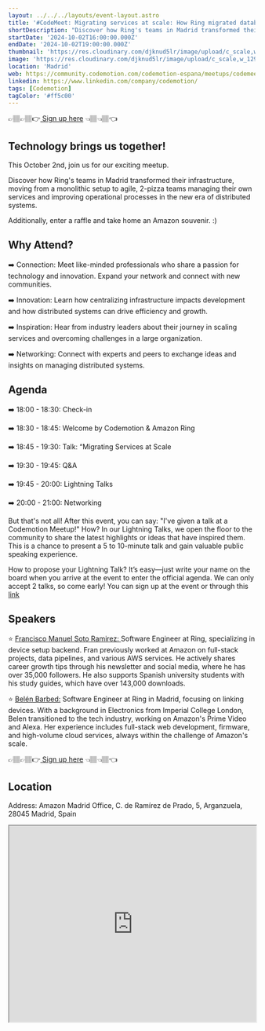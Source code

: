 ```yaml
---
layout: ../../../layouts/event-layout.astro
title: '#CodeMeet: Migrating services at scale: How Ring migrated databases and services without downtime'
shortDescription: "Discover how Ring's teams in Madrid transformed their infrastructure, moving from a monolithic setup to agile, 2-pizza teams managing their own services and improving operational processes in the new era of distributed systems."
startDate: '2024-10-02T16:00:00.000Z'
endDate: '2024-10-02T19:00:00.000Z'
thumbnail: 'https://res.cloudinary.com/djknud5lr/image/upload/c_scale,w_1290/v1727325800/CodeMeet-migrating-services-at-scale_ivdv9w.webp'
image: 'https://res.cloudinary.com/djknud5lr/image/upload/c_scale,w_1290/v1727325800/CodeMeet-migrating-services-at-scale_ivdv9w.webp'
location: 'Madrid'
web: https://community.codemotion.com/codemotion-espana/meetups/codemeet-migrating
linkedin: https://www.linkedin.com/company/codemotion/
tags: [Codemotion]
tagColor: '#ff5c00'
---
```


👉🏽👉🏽👉[ Sign up here](https://forms.gle/apkCoiNyN3DSZTUQ7) 👈🏽👈🏽👈

## Technology brings us together!

This October 2nd, join us for our exciting meetup.

Discover how Ring's teams in Madrid transformed their infrastructure, moving from a monolithic setup to agile, 2-pizza teams managing their own services and improving operational processes in the new era of distributed systems.

Additionally, enter a raffle and take home an Amazon souvenir. :)

## Why Attend?

➡️ Connection: Meet like-minded professionals who share a passion for technology and innovation. Expand your network and connect with new communities.

➡️ Innovation: Learn how centralizing infrastructure impacts development and how distributed systems can drive efficiency and growth.

➡️ Inspiration: Hear from industry leaders about their journey in scaling services and overcoming challenges in a large organization.

➡️ Networking: Connect with experts and peers to exchange ideas and insights on managing distributed systems.

## Agenda

➡️ 18:00 - 18:30: Check-in

➡️ 18:30 - 18:45: Welcome by Codemotion & Amazon Ring

➡️ 18:45 - 19:30: Talk: “Migrating Services at Scale

➡️ 19:30 - 19:45: Q&A

➡️ 19:45 - 20:00: Lightning Talks

➡️ 20:00 - 21:00: Networking

But that's not all! After this event, you can say: &quot;I've given a talk at a Codemotion Meetup!&quot;
How? In our Lightning Talks, we open the floor to the community to share the latest highlights or ideas that have inspired them. This is a chance to present a 5 to 10-minute talk and gain valuable public speaking experience.

How to propose your Lightning Talk? It’s easy—just write your name on the board when you arrive at the event to enter the official agenda. We can only accept 2 talks, so come early!
You can sign up at the event or through this [link](https://forms.gle/Tugwe9wnXUSCpqJT8)

## Speakers

⭐ [Francisco Manuel Soto Ramirez: ](https://www.linkedin.com/in/fransotodev?originalSubdomain=es)Software Engineer at Ring, specializing in device setup backend. Fran previously worked at Amazon on full-stack projects, data pipelines, and various AWS services. He actively shares career growth tips through his newsletter and social media, where he has over 35,000 followers. He also supports Spanish university students with his study guides, which have over 143,000 downloads.

⭐ [Belén Barbed:](https://www.linkedin.com/in/belenbarbed/?originalSubdomain=uk) Software Engineer at Ring in Madrid, focusing on linking devices. With a background in Electronics from Imperial College London, Belen transitioned to the tech industry, working on Amazon's Prime Video and Alexa. Her experience includes full-stack web development, firmware, and high-volume cloud services, always within the challenge of Amazon's scale.

👉🏽👉🏽👉[ Sign up here](https://forms.gle/apkCoiNyN3DSZTUQ7) 👈🏽👈🏽👈

## Location

Address: Amazon Madrid Office, C. de Ramírez de Prado, 5, Arganzuela, 28045 Madrid, Spain

<iframe
  style="width: 100%; height: 400px;"
  height="400"
  allowfullscreen=""
  loading="lazy"
  referrerpolicy="no-referrer-when-downgrade"
  src="https://www.google.com/maps/embed?pb=!1m14!1m8!1m3!1d6076.843933479802!2d-3.688846!3d40.399502!3m2!1i1024!2i768!4f13.1!3m3!1m2!1s0xd42276ce539b839%3A0x92106a9244053963!2sC.%20de%20Ram%C3%ADrez%20de%20Prado%2C%205%2C%20Arganzuela%2C%2028045%20Madrid%2C%20Spain!5e0!3m2!1sen!2sus!4v1727325628728!5m2!1sen!2sus"
  aria-label="Amazon Madrid Office, C. de Ramírez de Prado, 5, Arganzuela, 28045 Madrid, Spain"
></iframe>
